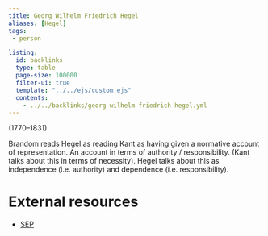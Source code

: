 ```yaml
---
title: Georg Wilhelm Friedrich Hegel
aliases: [Hegel]
tags: 
 - person

listing:
  id: backlinks
  type: table
  page-size: 100000
  filter-ui: true
  template: "../../ejs/custom.ejs"
  contents:
    - ../../backlinks/georg wilhelm friedrich hegel.yml
---
```


(1770–1831)

Brandom reads Hegel as reading Kant as having given a normative account of representation. An account in terms of authority / responsibility. (Kant talks about this in terms of necessity). Hegel talks about this as independence (i.e. authority) and dependence (i.e. responsibility). 

# External resources
- [SEP](https://plato.stanford.edu/entries/hegel/)